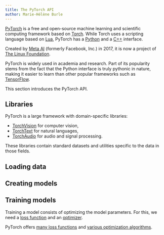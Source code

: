 ```yaml
---
title: The PyTorch API
author: Marie-Hélène Burle
---
```


:::{.def}

[PyTorch](https://pytorch.org/) is a free and open-source machine learning and scientific computing framework based on [Torch](http://torch.ch/). While Torch uses a scripting language based on [Lua](https://en.wikipedia.org/wiki/Lua_(programming_language)), PyTorch has a [Python](https://www.python.org/) and a [C++](https://isocpp.org/) interface.

Created by [Meta AI](https://en.wikipedia.org/wiki/Meta_AI) (formerly Facebook, Inc.) in 2017, it is now a project of [The Linux Foundation](https://en.wikipedia.org/wiki/Linux_Foundation).

PyTorch is widely used in academia and research. Part of its popularity stems from the fact that the Python interface is truly pythonic in nature, making it easier to learn than other popular frameworks such as [TensorFlow](https://www.tensorflow.org/).

This section introduces the PyTorch API.

:::

## Libraries

PyTorch is a large framework with domain-specific libraries:

- [TorchVision](https://pytorch.org/vision/stable/index.html) for computer vision,
- [TorchText](https://pytorch.org/text/stable/index.html) for natural languages,
- [TorchAudio](https://pytorch.org/audio/stable/index.html) for audio and signal processing.

These libraries contain standard datasets and utilities specific to the data in those fields.

## Loading data

## Creating models

## Training models

Training a model consists of optimizing the model parameters. For this, we need a [loss function](https://en.wikipedia.org/wiki/Loss_function) and an [optimizer](https://en.wikipedia.org/wiki/Mathematical_optimization).

PyTorch offers [many loss functions](https://pytorch.org/docs/stable/nn.html#loss-functions) and [various optimization algorithms](https://pytorch.org/docs/stable/optim.html).
